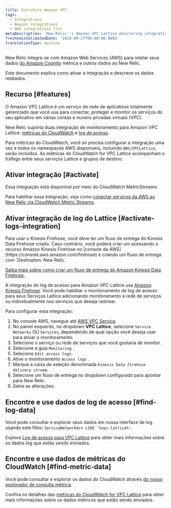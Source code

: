 ```yaml
---
title: Estrutura Amazon VPC
tags:
  - Integrations
  - Amazon integrations
  - AWS integrations list
metaDescription: 'New Relic''s Amazon VPC Lattice monitoring integration: how to enable it, and the data it reports.'
freshnessValidatedDate: '2024-09-27T00:00:00.000Z'
translationType: machine
---
```


New Relic integra-se com Amazon Web Services (AWS) para relatar seus dados [do Amazon Cognito](https://aws.amazon.com/vpc/lattice/) métrica e outros dados ao New Relic.

Este documento explica como ativar a integração e descreve os dados relatados.

## Recurso [#features]

O Amazon VPC Lattice é um serviço de rede de aplicativos totalmente gerenciado que você usa para conectar, proteger e monitor os serviços do seu aplicativo em várias contas e nuvens privadas virtuais (VPC).

New Relic suporta duas integração de monitoramento para Amazon VPC Lattice: [métricas do CloudWatch](https://docs.aws.amazon.com/vpc-lattice/latest/ug/monitoring-cloudwatch.html) e [log de acesso](https://docs.aws.amazon.com/vpc-lattice/latest/ug/monitoring-access-logs.html).

Para métricas do CloudWatch, você só precisa configurar a integração uma vez e todos os namespaces AWS disponíveis, incluindo `AWS/VPCLattice`, serão incluídos. As métricas do CloudWatch for VPC Lattice acompanham o tráfego entre seus serviços Lattice e grupos de destino.

## Ativar integração [#activate]

Essa integração está disponível por meio do CloudWatch MetricStreams.

Para habilitar essa integração, veja como [conectar serviços da AWS ao New Relic via CloudWatch Metric Streams](/docs/infrastructure/amazon-integrations/connect/aws-metric-stream-setup/).

## Ativar integração de log do Lattice [#activate-logs-integration]

<Callout variant="important">
  Para usar o Kinesis Firehose, você deve ter um fluxo de entrega do Kinesis Data Firehose criado. Caso contrário, você poderá criar um acessando o recurso Amazon Kinesis Firehose no [console da AWS](https://console.aws.amazon.com/firehose) e criando um fluxo de entrega com `Destination: New Relic`.

  [Saiba mais sobre como criar um fluxo de entrega do Amazon Kinesis Data Firehose.](https://docs.aws.amazon.com/firehose/latest/dev/basic-create.html?icmpid=docs_console_unmapped)
</Callout>

A integração do log de acesso para Amazon VPC Lattice usa [Amazon Kinesis Firehose](https://aws.amazon.com/kinesis/data-firehose/). Você pode habilitar o monitoramento de log de acesso para seus Serviços Lattice adicionando monitoramento à rede de serviços ou individualmente nos serviços que deseja rastrear.

Para configurar esta integração:

1. No console AWS, navegue até [AWS VPC Service](https://console.aws.amazon.com/vpc).
2. No painel esquerdo, no dropdown <DNT>**VPC Lattice**</DNT>, selecione `Service Networks` OU `Services`, dependendo de qual opção você deseja usar para ativar o monitoramento.
3. Selecione o serviço ou rede de serviços que você gostaria de monitor.
4. Selecione a guia `Monitoring` .
5. Selecione `Edit access logs`.
6. Ative o monitoramento `Access logs` .
7. Marque a caixa de seleção denominada `Kinesis Data Firehose delivery stream`.
8. Selecione um fluxo de entrega no dropdown configurado para apontar para New Relic.
9. Salve as alterações.

## Encontre e use dados de log de acesso [#find-log-data]

Você pode consultar e explorar seus dados em nossa interface de log usando este filtro: `ServiceNetworkArn LIKE '%vpc-lattice%'`.

Explore [Log de acesso para VPC Lattice](https://docs.aws.amazon.com/vpc-lattice/latest/ug/monitoring-access-logs.html) para obter mais informações sobre os dados log que estão sendo enviados.

## Encontre e use dados de métricas do CloudWatch [#find-metric-data]

Você pode consultar e explorar os dados do CloudWatch através [do nosso explorador de consulta métrica](/docs/data-apis/understand-data/metric-data/query-metric-data-type/).

Confira os detalhes das [métricas do CloudWatch for VPC Lattice](https://docs.aws.amazon.com/vpc-lattice/latest/ug/monitoring-cloudwatch.html) para obter mais informações sobre os dados métricos que estão sendo enviados.